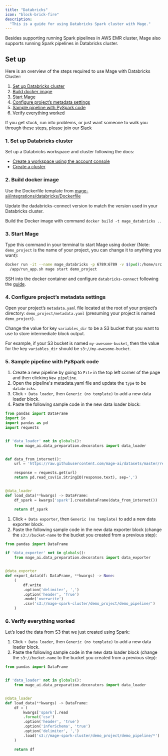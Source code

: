 ```yaml
---
title: "Databricks"
icon: "block-brick-fire"
description:
  "This is a guide for using Databricks Spark cluster with Mage."
---
```


Besides supporting running Spark pipelines in AWS EMR cluster, Mage also supports
running Spark pipelines in Databricks cluster.

## Set up

Here is an overview of the steps required to use Mage with Databricks Cluster:

1. [Set up Databricks cluster](#1-set-up-databricks-cluster)
2. [Build docker image](#2-build-docker-image)
3. [Start Mage](#3-start-mage)
4. [Configure project’s metadata settings](#4-configure-projects-metadata-settings)
5. [Sample pipeline with PySpark code](#5-sample-pipeline-with-pyspark-code)
6. [Verify everything worked](#6-verify-everything-worked)

If you get stuck, run into problems, or just want someone to walk you through
these steps, please join our [Slack](https://www.mage.ai/chat)

### 1. Set up Databricks cluster

Set up a Databricks workspace and cluster following the docs:
* [Create a workspace using the account console](https://docs.databricks.com/administration-guide/account-settings-e2/workspaces.html)
* [Create a cluster](https://docs.databricks.com/clusters/create-cluster.html)

### 2. Build docker image

Use the Dockerfile template from [mage-ai/integrations/databricks/Dockerfile](https://github.com/mage-ai/mage-ai/blob/master/integrations/databricks/Dockerfile)

Update the dadabricks-connect version to match the version used in your Databricks cluster.

Build the Docker image with command `docker build -t mage_databricks .`.

### 3. Start Mage

Type this command in your terminal to start Mage using docker (Note:
`demo_project` is the name of your project, you can change it to anything you
want):

```bash
docker run -it --name mage_databricks -p 6789:6789 -v $(pwd):/home/src mage_databricks \
  /app/run_app.sh mage start demo_project
```

SSH into the docker container and configure `databricks-connect` following the [guide](https://docs.databricks.com/dev-tools/databricks-connect.html#step-2-configure-connection-properties).


### 4. Configure project’s metadata settings

Open your project’s `metadata.yaml` file located at the root of your project’s
directory: `demo_project/metadata.yaml` (presuming your project is named
`demo_project`).


Change the value for key `variables_dir` to be a S3 bucket that
you want to use to store intermediate block output.

For example, if your S3 bucket is named `my-awesome-bucket`, then the value for
the key `variables_dir` should be `s3://my-awesome-bucket`.


### 5. Sample pipeline with PySpark code

1. Create a new pipeline by going to `File` in the top left corner of the page
   and then clicking `New pipeline`.
2. Open the pipeline's metadata.yaml file and update the `type` to be `databricks`.
3. Click `+ Data loader`, then `Generic (no template)` to add a new data loader
   block.
4. Paste the following sample code in the new data loader block:

```python
from pandas import DataFrame
import io
import pandas as pd
import requests


if 'data_loader' not in globals():
    from mage_ai.data_preparation.decorators import data_loader


def data_from_internet():
    url = 'https://raw.githubusercontent.com/mage-ai/datasets/master/restaurant_user_transactions.csv'

    response = requests.get(url)
    return pd.read_csv(io.StringIO(response.text), sep=',')


@data_loader
def load_data(**kwargs) -> DataFrame:
    df_spark = kwargs['spark'].createDataFrame(data_from_internet())

    return df_spark
```

1. Click `+ Data exporter`, then `Generic (no template)` to add a new data
   exporter block.
2. Paste the following sample code in the new data exporter block (change the
   `s3://bucket-name` to the bucket you created from a previous step):

```python
from pandas import DataFrame

if 'data_exporter' not in globals():
    from mage_ai.data_preparation.decorators import data_exporter


@data_exporter
def export_data(df: DataFrame, **kwargs) -> None:
    (
        df.write
        .option('delimiter', ',')
        .option('header', 'True')
        .mode('overwrite')
        .csv('s3://mage-spark-cluster/demo_project/demo_pipeline/')
    )
```

### 6. Verify everything worked

Let’s load the data from S3 that we just created using Spark:

1. Click `+ Data loader`, then `Generic (no template)` to add a new data loader
   block.
2. Paste the following sample code in the new data loader block (change the
   `s3://bucket-name` to the bucket you created from a previous step):

```python
from pandas import DataFrame


if 'data_loader' not in globals():
    from mage_ai.data_preparation.decorators import data_loader


@data_loader
def load_data(**kwargs) -> DataFrame:
    df = (
        kwargs['spark'].read
        .format('csv')
        .option('header', 'true')
        .option('inferSchema', 'true')
        .option('delimiter', ',')
        .load('s3://mage-spark-cluster/demo_project/demo_pipeline/*')
    )

    return df
```
